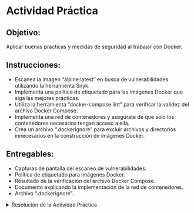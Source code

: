# Actividad Práctica

## Objetivo:

Aplicar buenas prácticas y medidas de seguridad al trabajar con Docker.

## Instrucciones:

- Escanea la imagen "alpine:latest" en busca de vulnerabilidades utilizando la herramienta Snyk.
- Implementa una política de etiquetado para las imágenes Docker que siga las mejores prácticas.
- Utiliza la herramienta "docker-compose lint" para verificar la validez del archivo Docker Compose.
- Implementa una red de contenedores y asegúrate de que solo los contenedores necesarios tengan acceso a ella.
- Crea un archivo ".dockerignore" para excluir archivos y directorios innecesarios en la construcción de imágenes Docker.

## Entregables:

- Capturas de pantalla del escaneo de vulnerabilidades.
- Política de etiquetado para imágenes Docker.
- Resultado de la verificación del archivo Docker Compose.
- Documento explicando la implementación de la red de contenedores.
- Archivo ".dockerignore".


<details>
  <summary>Resolución de la Actividad Práctica</summary>

Escaneo de vulnerabilidades:

``` bash
snyk container test alpine:latest
```
Política de etiquetado (ejemplo):

Se etiquetarán las imágenes con el formato "versión-año-mes-día" (ejemplo: 1.0-20230115).

Verificación del archivo Docker Compose:

``` bash
docker-compose config
```
Implementación de una red de contenedores:

``` bash
docker network create my-network
```
Archivo ".dockerignore" (ejemplo):

``` bash
node_modules
.git
.env
```

## Rubrica de Evaluación:

- Escaneo de vulnerabilidades realizado con éxito: 4 puntos
- Correcta implementación de la política de etiquetado: 4 puntos
- Validación exitosa del archivo Docker Compose: 4 puntos
- Implementación adecuada de la red de contenedores: 4 puntos
- Correcta configuración del archivo ".dockerignore": 4 puntos
</details>